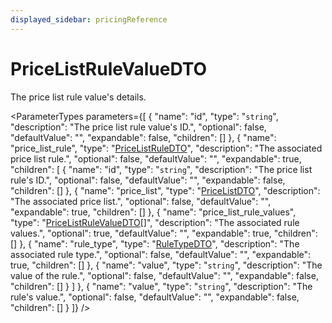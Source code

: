 ```yaml
---
displayed_sidebar: pricingReference
---
```



# PriceListRuleValueDTO

The price list rule value's details.

<ParameterTypes parameters={[
  {
    "name": "id",
    "type": "`string`",
    "description": "The price list rule value's ID.",
    "optional": false,
    "defaultValue": "",
    "expandable": false,
    "children": []
  },
  {
    "name": "price_list_rule",
    "type": "[PriceListRuleDTO](pricing.PriceListRuleDTO.mdx)",
    "description": "The associated price list rule.",
    "optional": false,
    "defaultValue": "",
    "expandable": true,
    "children": [
      {
        "name": "id",
        "type": "`string`",
        "description": "The price list rule's ID.",
        "optional": false,
        "defaultValue": "",
        "expandable": false,
        "children": []
      },
      {
        "name": "price_list",
        "type": "[PriceListDTO](pricing.PriceListDTO.mdx)",
        "description": "The associated price list.",
        "optional": false,
        "defaultValue": "",
        "expandable": true,
        "children": []
      },
      {
        "name": "price_list_rule_values",
        "type": "[PriceListRuleValueDTO](pricing.PriceListRuleValueDTO.mdx)[]",
        "description": "The associated rule values.",
        "optional": true,
        "defaultValue": "",
        "expandable": true,
        "children": []
      },
      {
        "name": "rule_type",
        "type": "[RuleTypeDTO](pricing.RuleTypeDTO.mdx)",
        "description": "The associated rule type.",
        "optional": false,
        "defaultValue": "",
        "expandable": true,
        "children": []
      },
      {
        "name": "value",
        "type": "`string`",
        "description": "The value of the rule.",
        "optional": false,
        "defaultValue": "",
        "expandable": false,
        "children": []
      }
    ]
  },
  {
    "name": "value",
    "type": "`string`",
    "description": "The rule's value.",
    "optional": false,
    "defaultValue": "",
    "expandable": false,
    "children": []
  }
]} />
